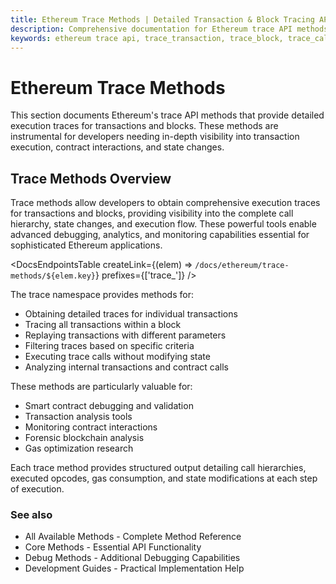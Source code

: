 ```yaml
---
title: Ethereum Trace Methods | Detailed Transaction & Block Tracing API
description: Comprehensive documentation for Ethereum trace API methods providing detailed execution traces for transactions and blocks with complete call hierarchy and state changes
keywords: ethereum trace api, trace_transaction, trace_block, trace_call, trace_filter, trace_replayTransaction, transaction tracing, block tracing, smart contract analysis, ethereum debugging
---
```


# Ethereum Trace Methods

This section documents Ethereum's trace API methods that provide detailed execution traces for transactions and blocks. These methods are instrumental for developers needing in-depth visibility into transaction execution, contract interactions, and state changes.

## Trace Methods Overview

Trace methods allow developers to obtain comprehensive execution traces for transactions and blocks, providing visibility into the complete call hierarchy, state changes, and execution flow. These powerful tools enable advanced debugging, analytics, and monitoring capabilities essential for sophisticated Ethereum applications.

<DocsEndpointsTable createLink={(elem) => `/docs/ethereum/trace-methods/${elem.key}`} prefixes={['trace_']} />

The trace namespace provides methods for:

- Obtaining detailed traces for individual transactions
- Tracing all transactions within a block
- Replaying transactions with different parameters
- Filtering traces based on specific criteria
- Executing trace calls without modifying state
- Analyzing internal transactions and contract calls

These methods are particularly valuable for:
- Smart contract debugging and validation
- Transaction analysis tools
- Monitoring contract interactions
- Forensic blockchain analysis
- Gas optimization research

Each trace method provides structured output detailing call hierarchies, executed opcodes, gas consumption, and state modifications at each step of execution.

### See also

- <Link to="/docs/ethereum/all-methods" title="Complete reference of all available Ethereum API methods">All Available Methods</Link> - Complete Method Reference
- <Link to="/docs/ethereum/core-methods/overview" title="Core Ethereum API methods documentation">Core Methods</Link> - Essential API Functionality
- <Link to="/docs/ethereum/debug-methods/overview" title="Ethereum debugging methods documentation">Debug Methods</Link> - Additional Debugging Capabilities
- <Link to="/docs/ethereum/guides/overview" title="Practical guides for Ethereum development">Development Guides</Link> - Practical Implementation Help
